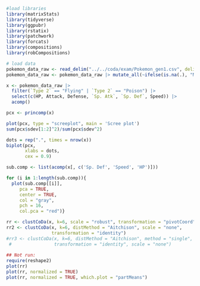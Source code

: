 ```{r}
#load libraries
library(matrixStats)
library(tidyverse)
library(ggpubr)
library(rstatix)
library(patchwork)
library(forcats)
library(compositions)
library(robCompositions)
```
```{r}
# load data
pokemon_data_raw <- read_delim("../../coda/exam/Pokemon_gen1.csv", delim = ";")
pokemon_data_raw <- pokemon_data_raw |> mutate_all(~ifelse(is.na(.), "Monotype", .))
```

```{r}
x <- pokemon_data_raw |>
  filter(`Type 2` == "Flying" | `Type 2` == "Poison") |>
  select(c(HP, Attack, Defense, `Sp. Atk`, `Sp. Def`, Speed)) |>
  acomp()

pcx <- princomp(x)
```



```{r}
plot(pcx, type = "screeplot", main = 'Scree plot')
sum(pcx$sdev[1:2]^2)/sum(pcx$sdev^2)
```
```{r}
dots = rep(".", times = nrow(x))
biplot(pcx, 
       xlabs = dots, 
       cex = 0.9)
```

```{r}
sub.comp <- list(acomp(x[, c('Sp. Def', 'Speed', 'HP')]))

for (i in 1:length(sub.comp)){
  plot(sub.comp[[i]], 
     pca = TRUE, 
     center = TRUE,
     col = "gray",
     pch = 16,
     col.pca = "red")}


```

```{r}

rr <- clustCoDa(x, k=6, scale = "robust", transformation = "pivotCoord")
rr2 <- clustCoDa(x, k=6, distMethod = "Aitchison", scale = "none", 
                 transformation = "identity")
#rr3 <- clustCoDa(x, k=6, distMethod = "Aitchison", method = "single",
 #                transformation = "identity", scale = "none")
                 
## Not run: 
require(reshape2)
plot(rr)
plot(rr, normalized = TRUE)
plot(rr, normalized = TRUE, which.plot = "partMeans")
```

